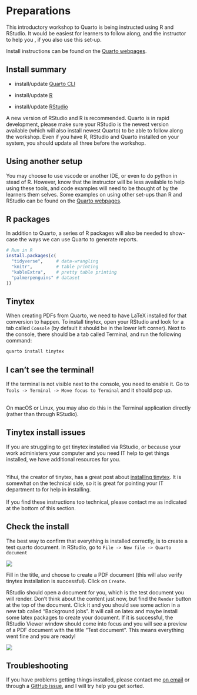 # Preparations

This introductory workshop to Quarto is being instructed using R and RStudio.
It would be easiest for learners to follow along, and the instructor to help you , if you also use this set-up.

Install instructions can be found on the [Quarto webpages](https://quarto.org/docs/get-started/).

::: callout-note
## Install summary

-   install/update [Quarto CLI](https://quarto.org/docs/get-started/)

-   install/update [R](https://cran.rstudio.com/)

-   install/update [RStudio](https://posit.co/download/rstudio-desktop/)
:::

A new version of RStudio and R is recommended.
Quarto is in rapid development, please make sure your RStudio is the newest version available (which will also install newest Quarto) to be able to follow along the workshop.
Even if you have R, RStudio and Quarto installed on your system, you should update all three before the workshop.

::: callout-caution
## Using another setup

You may choose to use vscode or another IDE, or even to do python in stead of R.
However, know that the instructor will be less available to help using these tools, and code examples will need to be thought of by the learners them selves.
Some examples on using other set-ups than R and RStudio can be found on the [Quarto webpages](https://quarto.org/).
:::

## R packages

In addition to Quarto, a series of R packages will also be needed to show-case the ways we can use Quarto to generate reports.

``` r
# Run in R
install.packages(c(
  "tidyverse",     # data-wrangling
  "knitr",         # table printing
  "kableExtra",    # pretty table printing
  "palmerpenguins" # dataset
))
```

## Tinytex

When creating PDFs from Quarto, we need to have LaTeX installed for that conversion to happen.
To install tinytex, open your RStudio and look for a tab called `Console` (by default it should be in the lower left corner).
Next to the console, there should be a tab called Terminal, and run the following command:

``` bash
quarto install tinytex
```

::: callout-note
## I can't see the terminal!

If the terminal is not visible next to the console, you need to enable it.
Go to `Tools -> Terminal -> Move focus to Terminal` and it should pop up.\

\
On macOS or Linux, you may also do this in the Terminal application directly (rather than through RStudio).
:::

::: callout-important
## Tinytex install issues

If you are struggling to get tinytex installed via RStudio, or because your work administers your computer and you need IT help to get things installed, we have additional resources for you.\

\
Yihui, the creator of tinytex, has a great post about [installing tinytex](https://yihui.org/tinytex/).
It is somewhat on the technical side, so it is great for pointing your IT department to for help in installing.
\
\
If you find these instructions too technical, please contact me as indicated at the bottom of this section.
:::

## Check the install

The best way to confirm that everything is installed correctly, is to create a test quarto document.
In RStudio, go to `File -> New file -> Quarto document`

![](images/image-698515572.png)\

Fill in the title, and choose to create a PDF document (this will also verify tinytex installation is successful).
Click on `Create`.

RStudio should open a document for you, which is the test document you will render.
Don't think about the content just now, but find the `Render` button at the top of the document.
Click it and you should see some action in a new tab called "Background jobs".
It will call on latex and maybe install some latex packages to create your document.
If it is successful, the RStudio Viewer window should come into focus and you will see a preview of a PDF document with the title "Test document".
This means everything went fine and you are ready!

![](images/image-676971779.png)

## Troubleshooting

If you have problems getting things installed, please contact me [on email](mailto:a.m.mowinckel@psykologi.uio.no) or through a [GitHub issue](https://github.com/drmowinckels/quartaki/issues), and I will try help you get sorted.
